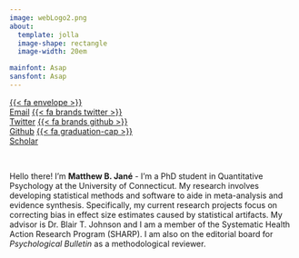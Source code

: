 ```yaml
---
image: webLogo2.png
about: 
  template: jolla
  image-shape: rectangle
  image-width: 20em

mainfont: Asap
sansfont: Asap
---
```


<div class="btn-group" role="group" aria-label="Social Links">
[{{< fa envelope >}}<br>Email](mailto:matthew.jane@uconn.edu){.btn .btn-secondary .btn role="button" data-toggle="data" title="email"}
[{{< fa brands twitter >}}<br>Twitter](https://www.twitter.com/MatthewBJane){.btn .btn-secondary .btn role="button" data-toggle="data" title="twitter"}
[{{< fa brands github >}}<br>Github](https://www.github.io/MatthewBJane){.btn .btn-secondary .btn role="button" data-toggle="data" title="github"}
[{{< fa graduation-cap >}}<br>Scholar](https://scholar.google.com/citations?user=a4C6CX0AAAAJ&hl=en){.btn .btn-secondary .btn role="button" data-toggle="data" title="scholar"}</div><br>

Hello there! I'm **Matthew B. Jané** - I'm a PhD student in Quantitative Psychology at the University of Connecticut. My research involves developing statistical methods and software to aide in meta-analysis and evidence synthesis. Specifically, my current research projects focus on correcting bias in effect size estimates caused by statistical artifacts. My advisor is Dr. Blair T. Johnson and I am a member of the Systematic Health Action Research Program (SHARP). I am also on the editorial board for *Psychological Bulletin* as a methodological reviewer.
